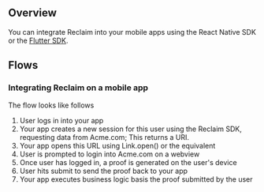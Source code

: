 


## Overview

You can integrate Reclaim into your mobile apps using the React Native SDK or the [Flutter SDK](/flutter).

## Flows
### Integrating Reclaim on a mobile app
The flow looks like follows
1. User logs in into your app
2. Your app creates a new session for this user using the Reclaim SDK, requesting data from Acme.com; This returns a URI.
3. Your app opens this URL using Link.open() or the equivalent
5. User is prompted to login into Acme.com on a webview
6. Once user has logged in, a proof is generated on the user's device
7. User hits submit to send the proof back to your app
8. Your app executes business logic basis the proof submitted by the user

